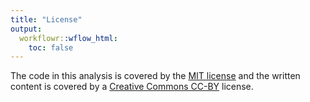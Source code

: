 ---
title: "License"
output:
  workflowr::wflow_html:
    toc: false
---

The code in this analysis is covered by the [MIT license][mit] and the written
content is covered by a [Creative Commons CC-BY][cc] license.

[mit]: https://choosealicense.com/licenses/mit/ "MIT License"
[cc]: https://creativecommons.org/licenses/by/4.0/ "CC-BY License"

